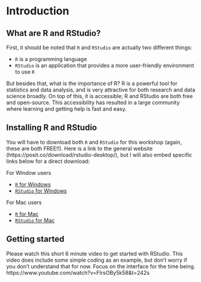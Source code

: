 
# Introduction



## What are R and RStudio?
First, it should be noted that `R` and `RStudio` are actually two different things:
 
 - `R` is a programming language
 - `RStudio` is an application that provides a more user-friendly environment to use `R`

But besides that, what is the importance of R? R is a powerful tool for statistics and data analysis, and is very attractive for both research and data science broadly. On top of this, it is accessible; R and RStudio are both free and open-source. This accessibility has resulted in a large community where learning and getting help is fast and easy.
 

## Installing R and RStudio
You will have to download both `R` and `RStudio` for this workshop (again, these are both FREE!!). Here is a link to the general website (https://posit.co/download/rstudio-desktop/), but I will also embed specific links below for a direct download: 

For Window users

 - [`R` for Windows](https://cran.rstudio.com/bin/windows/base/R-4.3.2-win.exe)
 - [`RStudio` for Windows](https://download1.rstudio.org/electron/windows/RStudio-2023.12.0-369.exe)
 
For Mac users

 - [`R` for Mac](https://cran.rstudio.com/bin/macosx/big-sur-arm64/base/R-4.3.2-arm64.pkg)
 - [`RStudio` for Mac](https://download1.rstudio.org/electron/macos/RStudio-2023.12.0-369.dmg)
 

## Getting started
Please watch this short 6 minute video to get started with RStudio. This video does include some simple coding as an example, but don't worry if you don't understand that for now. Focus on the interface for the time being.
https://www.youtube.com/watch?v=FIrsOBy5k58&t=242s

